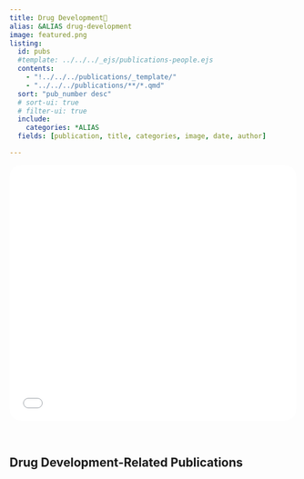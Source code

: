 ```yaml
---
title: Drug Development💊
alias: &ALIAS drug-development
image: featured.png
listing:
  id: pubs
  #template: ../../../_ejs/publications-people.ejs 
  contents: 
    - "!../../../publications/_template/"
    - "../../../publications/**/*.qmd"
  sort: "pub_number desc"
  # sort-ui: true
  # filter-ui: true
  include: 
    categories: *ALIAS
  fields: [publication, title, categories, image, date, author]

---
```


```{=html}
<iframe src="drug_dev_research_banner.html" width="100%" height="450px" frameborder="0" style="border-radius: 20px; margin-bottom: 2rem;"></iframe>
```

## Drug Development-Related Publications


:::{#pubs}
:::